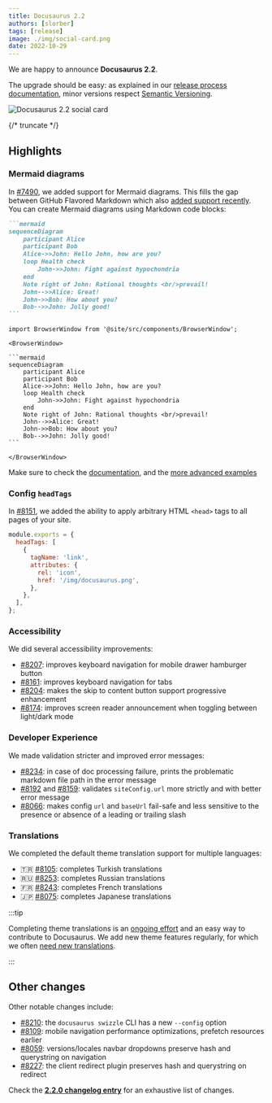 ```yaml
---
title: Docusaurus 2.2
authors: [slorber]
tags: [release]
image: ./img/social-card.png
date: 2022-10-29
---
```


We are happy to announce **Docusaurus 2.2**.

The upgrade should be easy: as explained in our [release process documentation](/community/release-process), minor versions respect [Semantic Versioning](https://semver.org/).

![Docusaurus 2.2 social card](./img/social-card.png)

{/* truncate */}

## Highlights

### Mermaid diagrams

In [#7490](https://github.com/it990110/docusaurus/pull/7490), we added support for Mermaid diagrams. This fills the gap between GitHub Flavored Markdown which also [added support recently](https://github.blog/2022-02-14-include-diagrams-markdown-files-mermaid/). You can create Mermaid diagrams using Markdown code blocks:

````md
```mermaid
sequenceDiagram
    participant Alice
    participant Bob
    Alice->>John: Hello John, how are you?
    loop Health check
        John->>John: Fight against hypochondria
    end
    Note right of John: Rational thoughts <br/>prevail!
    John-->>Alice: Great!
    John->>Bob: How about you?
    Bob-->>John: Jolly good!
```
````

````mdx-code-block
import BrowserWindow from '@site/src/components/BrowserWindow';

<BrowserWindow>

```mermaid
sequenceDiagram
    participant Alice
    participant Bob
    Alice->>John: Hello John, how are you?
    loop Health check
        John->>John: Fight against hypochondria
    end
    Note right of John: Rational thoughts <br/>prevail!
    John-->>Alice: Great!
    John->>Bob: How about you?
    Bob-->>John: Jolly good!
```

</BrowserWindow>

````

Make sure to check the [documentation](/docs/markdown-features/diagrams), and the [more advanced examples](/tests/pages/diagrams)

### Config `headTags`

In [#8151](https://github.com/it990110/docusaurus/pull/8151), we added the ability to apply arbitrary HTML `<head>` tags to all pages of your site.

```js title="docusaurus.config.js"
module.exports = {
  headTags: [
    {
      tagName: 'link',
      attributes: {
        rel: 'icon',
        href: '/img/docusaurus.png',
      },
    },
  ],
};
```

### Accessibility

We did several accessibility improvements:

- [#8207](https://github.com/it990110/docusaurus/pull/8207): improves keyboard navigation for mobile drawer hamburger button
- [#8161](https://github.com/it990110/docusaurus/pull/8161): improves keyboard navigation for tabs
- [#8204](https://github.com/it990110/docusaurus/pull/8204): makes the skip to content button support progressive enhancement
- [#8174](https://github.com/it990110/docusaurus/pull/8174): improves screen reader announcement when toggling between light/dark mode

### Developer Experience

We made validation stricter and improved error messages:

- [#8234](https://github.com/it990110/docusaurus/pull/8234): in case of doc processing failure, prints the problematic markdown file path in the error message
- [#8192](https://github.com/it990110/docusaurus/pull/8192) and [#8159](https://github.com/it990110/docusaurus/pull/8159): validates `siteConfig.url` more strictly and with better error message
- [#8066](https://github.com/it990110/docusaurus/pull/8066): makes config `url` and `baseUrl` fail-safe and less sensitive to the presence or absence of a leading or trailing slash

### Translations

We completed the default theme translation support for multiple languages:

- 🇹🇷 [#8105](https://github.com/it990110/docusaurus/pull/8105): completes Turkish translations
- 🇷🇺 [#8253](https://github.com/it990110/docusaurus/pull/8253): completes Russian translations
- 🇫🇷 [#8243](https://github.com/it990110/docusaurus/pull/8243): completes French translations
- 🇯🇵 [#8075](https://github.com/it990110/docusaurus/pull/8075): completes Japanese translations

:::tip

Completing theme translations is an [ongoing effort](https://github.com/it990110/docusaurus/issues/3526) and an easy way to contribute to Docusaurus. We add new theme features regularly, for which we often [need new translations](https://github.com/it990110/docusaurus/issues/3526).

:::

## Other changes

Other notable changes include:

- [#8210](https://github.com/it990110/docusaurus/pull/8210): the `docusaurus swizzle` CLI has a new `--config` option
- [#8109](https://github.com/it990110/docusaurus/pull/8109): mobile navigation performance optimizations, prefetch resources earlier
- [#8059](https://github.com/it990110/docusaurus/pull/8059): versions/locales navbar dropdowns preserve hash and querystring on navigation
- [#8227](https://github.com/it990110/docusaurus/pull/8227): the client redirect plugin preserves hash and querystring on redirect

Check the **[2.2.0 changelog entry](/changelog/2.2.0)** for an exhaustive list of changes.
